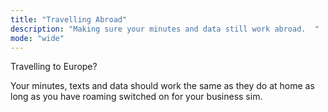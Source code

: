 ```yaml
---
title: "Travelling Abroad"
description: "Making sure your minutes and data still work abroad.  "
mode: "wide"
---
```



Travelling to Europe? 

Your minutes, texts and data should work the same as they do at home as long as you have roaming switched on for your business sim. 